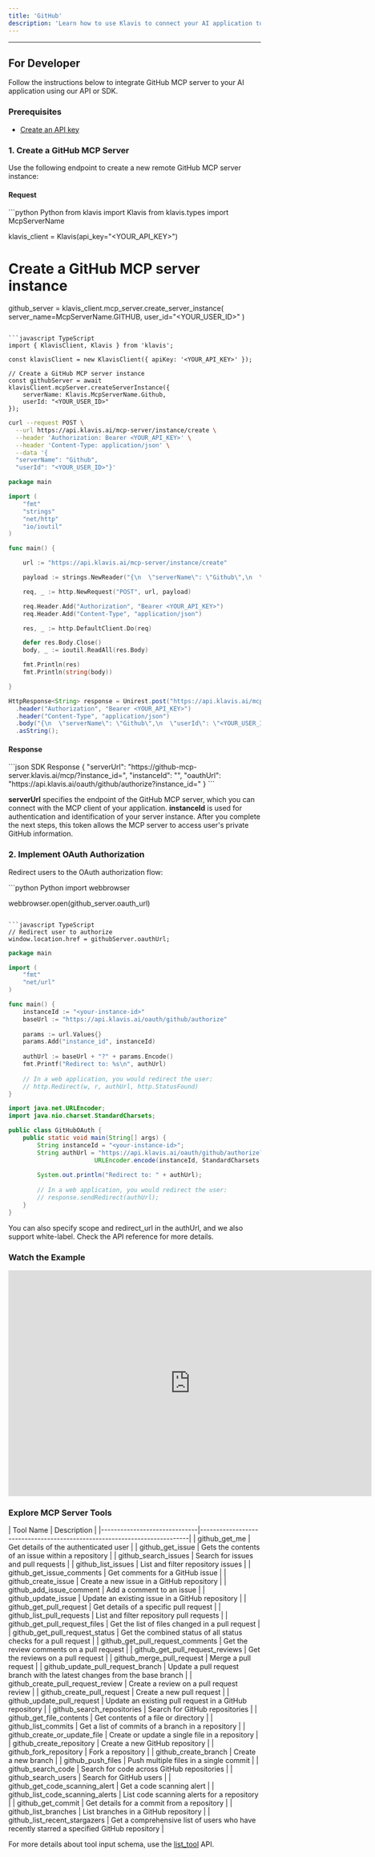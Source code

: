 ```yaml
---
title: 'GitHub'
description: 'Learn how to use Klavis to connect your AI application to GitHub MCP Server'
---
```



<NoCodeSnippet />

---

## For Developer

Follow the instructions below to integrate GitHub MCP server to your AI application using our API or SDK.

### Prerequisites

- [Create an API key](https://www.klavis.ai/home/api-keys)

### 1. Create a GitHub MCP Server

Use the following endpoint to create a new remote GitHub MCP server instance:

#### Request
<CodeGroup>
```python Python
from klavis import Klavis
from klavis.types import McpServerName

klavis_client = Klavis(api_key="<YOUR_API_KEY>")

# Create a GitHub MCP server instance
github_server = klavis_client.mcp_server.create_server_instance(
    server_name=McpServerName.GITHUB,
    user_id="<YOUR_USER_ID>"
)
```

```javascript TypeScript
import { KlavisClient, Klavis } from 'klavis';

const klavisClient = new KlavisClient({ apiKey: '<YOUR_API_KEY>' });

// Create a GitHub MCP server instance
const githubServer = await klavisClient.mcpServer.createServerInstance({
    serverName: Klavis.McpServerName.Github,
    userId: "<YOUR_USER_ID>"
});
```

```bash cURL
curl --request POST \
  --url https://api.klavis.ai/mcp-server/instance/create \
  --header 'Authorization: Bearer <YOUR_API_KEY>' \
  --header 'Content-Type: application/json' \
  --data '{
  "serverName": "Github",
  "userId": "<YOUR_USER_ID>"}'
```



```go Go
package main

import (
	"fmt"
	"strings"
	"net/http"
	"io/ioutil"
)

func main() {

	url := "https://api.klavis.ai/mcp-server/instance/create"

	payload := strings.NewReader("{\n  \"serverName\": \"Github\",\n  \"userId\": \"<YOUR_USER_ID>\"\n}")

	req, _ := http.NewRequest("POST", url, payload)

	req.Header.Add("Authorization", "Bearer <YOUR_API_KEY>")
	req.Header.Add("Content-Type", "application/json")

	res, _ := http.DefaultClient.Do(req)

	defer res.Body.Close()
	body, _ := ioutil.ReadAll(res.Body)

	fmt.Println(res)
	fmt.Println(string(body))

}
```

```java Java
HttpResponse<String> response = Unirest.post("https://api.klavis.ai/mcp-server/instance/create")
  .header("Authorization", "Bearer <YOUR_API_KEY>")
  .header("Content-Type", "application/json")
  .body("{\n  \"serverName\": \"Github\",\n  \"userId\": \"<YOUR_USER_ID>\"\n}")
  .asString();
```
</CodeGroup>

#### Response
<CodeGroup>
```json SDK Response
{
  "serverUrl": "https://github-mcp-server.klavis.ai/mcp/?instance_id=<instance-id>",
  "instanceId": "<instance-id>",
  "oauthUrl": "https://api.klavis.ai/oauth/github/authorize?instance_id=<instance-id>"
}
```
</CodeGroup>


<Check> **serverUrl** specifies the endpoint of the GitHub MCP server, which you can connect with the MCP client of your application.</Check>
<Note> **instanceId** is used for authentication and identification of your server instance. After you complete the next steps, this token allows the MCP server to access user's private GitHub information.</Note>


### 2. Implement OAuth Authorization

Redirect users to the OAuth authorization flow:

<CodeGroup>
```python Python
import webbrowser

webbrowser.open(github_server.oauth_url)
```

```javascript TypeScript
// Redirect user to authorize
window.location.href = githubServer.oauthUrl;
```



```go Go
package main

import (
    "fmt"
    "net/url"
)

func main() {
    instanceId := "<your-instance-id>"
    baseUrl := "https://api.klavis.ai/oauth/github/authorize"
    
    params := url.Values{}
    params.Add("instance_id", instanceId)
    
    authUrl := baseUrl + "?" + params.Encode()
    fmt.Printf("Redirect to: %s\n", authUrl)
    
    // In a web application, you would redirect the user:
    // http.Redirect(w, r, authUrl, http.StatusFound)
}
```

```java Java
import java.net.URLEncoder;
import java.nio.charset.StandardCharsets;

public class GitHubOAuth {
    public static void main(String[] args) {
        String instanceId = "<your-instance-id>";
        String authUrl = "https://api.klavis.ai/oauth/github/authorize?instance_id=" + 
                        URLEncoder.encode(instanceId, StandardCharsets.UTF_8);
        
        System.out.println("Redirect to: " + authUrl);
        
        // In a web application, you would redirect the user:
        // response.sendRedirect(authUrl);
    }
}
```


</CodeGroup>

<Tip>
You can also specify scope and redirect_url in the authUrl, and we also support white-label. Check the API reference for more details.
</Tip>

### Watch the Example
<iframe
  width="725"
  height="450"
  src="https://www.youtube.com/embed/K7NnYbEhmyM"
  title="YouTube video player"
  frameBorder="0"
  allow="accelerometer; autoplay; clipboard-write; encrypted-media; gyroscope; picture-in-picture; web-share"
  allowFullScreen
></iframe>

### Explore MCP Server Tools

<Accordion title="Tools Information">
| Tool Name                    | Description                                                              |
|------------------------------|--------------------------------------------------------------------------|
| github_get_me                       | Get details of the authenticated user                                    |
| github_get_issue                    | Gets the contents of an issue within a repository                        |
| github_search_issues                | Search for issues and pull requests                                      |
| github_list_issues                  | List and filter repository issues                                        |
| github_get_issue_comments           | Get comments for a GitHub issue                                          |
| github_create_issue                 | Create a new issue in a GitHub repository                                |
| github_add_issue_comment            | Add a comment to an issue                                                |
| github_update_issue                 | Update an existing issue in a GitHub repository                          |
| github_get_pull_request             | Get details of a specific pull request                                   |
| github_list_pull_requests           | List and filter repository pull requests                                 |
| github_get_pull_request_files       | Get the list of files changed in a pull request                          |
| github_get_pull_request_status      | Get the combined status of all status checks for a pull request          |
| github_get_pull_request_comments    | Get the review comments on a pull request                                |
| github_get_pull_request_reviews     | Get the reviews on a pull request                                        |
| github_merge_pull_request           | Merge a pull request                                                     |
| github_update_pull_request_branch   | Update a pull request branch with the latest changes from the base branch |
| github_create_pull_request_review   | Create a review on a pull request review                                 |
| github_create_pull_request          | Create a new pull request                                                |
| github_update_pull_request          | Update an existing pull request in a GitHub repository                    |
| github_search_repositories          | Search for GitHub repositories                                           |
| github_get_file_contents            | Get contents of a file or directory                                      |
| github_list_commits                 | Get a list of commits of a branch in a repository                        |
| github_create_or_update_file        | Create or update a single file in a repository                           |
| github_create_repository            | Create a new GitHub repository                                           |
| github_fork_repository              | Fork a repository                                                        |
| github_create_branch                | Create a new branch                                                      |
| github_push_files                   | Push multiple files in a single commit                                   |
| github_search_code                  | Search for code across GitHub repositories                               |
| github_search_users                 | Search for GitHub users                                                  |
| github_get_code_scanning_alert      | Get a code scanning alert                                               |
| github_list_code_scanning_alerts    | List code scanning alerts for a repository                               |
| github_get_commit                   | Get details for a commit from a repository                               |
| github_list_branches                | List branches in a GitHub repository                                     |
| github_list_recent_stargazers       | Get a comprehensive list of users who have recently starred a specified GitHub repository |
</Accordion>

<Note>For more details about tool input schema, use the [list_tool](https://docs.klavis.ai/api-reference/mcp-server/list-tools) API.</Note>
